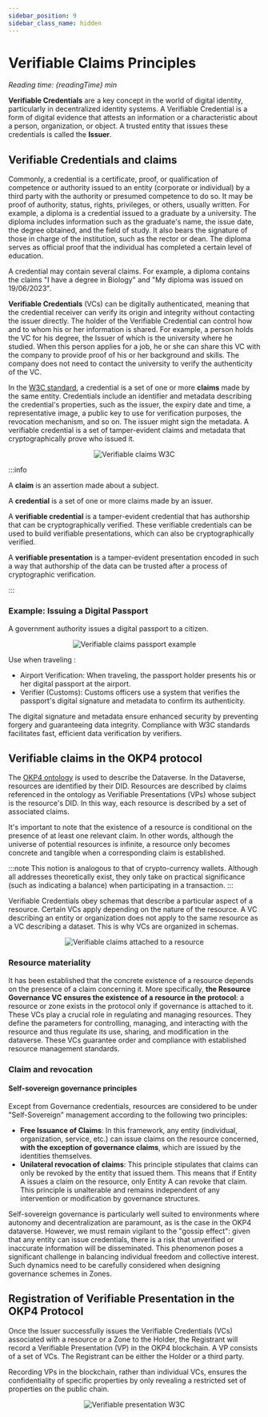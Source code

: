 ```yaml
---
sidebar_position: 9
sidebar_class_name: hidden
---
```



# Verifiable Claims Principles

<i>Reading time: {readingTime} min</i>

**Verifiable Credentials** are a key concept in the world of digital identity, particularly in decentralized identity systems. A Verifiable Credential is a form of digital evidence that attests an information or a characteristic about a person, organization, or object. A trusted entity that issues these credentials is called the **Issuer**.

## Verifiable Credentials and claims

Commonly, a credential is a certificate, proof, or qualification of competence or authority issued to an entity (corporate or individual) by a third party with the authority or presumed competence to do so. It may be proof of authority, status, rights, privileges, or others, usually written. For example, a diploma is a credential issued to a graduate by a university. The diploma includes information such as the graduate's name, the issue date, the degree obtained, and the field of study. It also bears the signature of those in charge of the institution, such as the rector or dean. The diploma serves as official proof that the individual has completed a certain level of education.

A credential may contain several claims. For example, a diploma contains the claims "I have a degree in Biology" and "My diploma was issued on 19/06/2023".

**Verifiable Credentials** (VCs) can be digitally authenticated, meaning that the credential receiver can verify its origin and integrity without contacting the issuer directly. The holder of the Verifiable Credential can control how and to whom his or her information is shared. For example, a person holds the VC for his degree, the Issuer of which is the university where he studied. When this person applies for a job, he or she can share this VC with the company to provide proof of his or her background and skills. The company does not need to contact the university to verify the authenticity of the VC.

In the [W3C standard](https://www.w3.org/TR/vc-data-model/), a credential is a set of one or more **claims** made by the same entity. Credentials include an identifier and metadata describing the credential's properties, such as the issuer, the expiry date and time, a representative image, a public key to use for verification purposes, the revocation mechanism, and so on. The issuer might sign the metadata. A verifiable credential is a set of tamper-evident claims and metadata that cryptographically prove who issued it.

<center>
  <img src="/img/content/academy/verifiable-claims-1.webp" alt="Verifiable claims W3C" style={{ maxHeight: "340px" }}></img>
</center>

:::info

A **claim** is an assertion made about a subject.

A **credential** is a set of one or more claims made by an issuer.

A **verifiable credential** is a tamper-evident credential that has authorship that can be cryptographically verified. These verifiable credentials can be used to build verifiable presentations, which can also be cryptographically verified.

A **verifiable presentation** is a tamper-evident presentation encoded in such a way that authorship of the data can be trusted after a process of cryptographic verification.

:::

### Example: Issuing a Digital Passport

A government authority issues a digital passport to a citizen.

<center>
  <img src="/img/content/academy/verifiable-claims-2.webp" alt="Verifiable claims passport example" style={{ maxHeight: "650px" }}></img>
</center>

Use when traveling :

- Airport Verification: When traveling, the passport holder presents his or her digital passport at the airport.
- Verifier (Customs): Customs officers use a system that verifies the passport's digital signature and metadata to confirm its authenticity.

The digital signature and metadata ensure enhanced security by preventing forgery and guaranteeing data integrity. Compliance with W3C standards facilitates fast, efficient data verification by verifiers.

## Verifiable claims in the OKP4 protocol

The [OKP4 ontology](https://docs.okp4.network/academy/resources#ontology-how-its-represented-semantic-description) is used to describe the Dataverse. In the Dataverse, resources are identified by their DID. Resources are described by claims referenced in the ontology as Verifiable Presentations (VPs) whose subject is the resource's DID. In this way, each resource is described by a set of associated claims.

It's important to note that the existence of a resource is conditional on the presence of at least one relevant claim. In other words, although the universe of potential resources is infinite, a resource only becomes concrete and tangible when a corresponding claim is established.

:::note
This notion is analogous to that of crypto-currency wallets. Although all addresses theoretically exist, they only take on practical significance (such as indicating a balance) when participating in a transaction.
:::

Verifiable Credentials obey schemas that describe a particular aspect of a resource. Certain VCs apply depending on the nature of the resource. A VC describing an entity or organization does not apply to the same resource as a VC describing a dataset. This is why VCs are organized in schemas.

<center>
  <img src="/img/content/academy/verifiable-claims-3.webp" alt="Verifiable claims attached to a resource" style={{ maxHeight: "400px" }}></img>
</center>

### Resource materiality

It has been established that the concrete existence of a resource depends on the presence of a claim concerning it. More specifically, **the Resource Governance VC ensures the existence of a resource in the protocol**: a resource or zone exists in the protocol only if governance is attached to it.
These VCs play a crucial role in regulating and managing resources. They define the parameters for controlling, managing, and interacting with the resource and thus regulate its use, sharing, and modification in the dataverse. These VCs guarantee order and compliance with established resource management standards.

### Claim and revocation

#### Self-sovereign governance principles

Except from Governance credentials, resources are considered to be under "Self-Sovereign" management according to the following two principles:

- **Free Issuance of Claims**: In this framework, any entity (individual, organization, service, etc.) can issue claims on the resource concerned, **with the exception of governance claims**, which are issued by the identities themselves.
- **Unilateral revocation of claims**: This principle stipulates that claims can only be revoked by the entity that issued them. This means that if Entity A issues a claim on the resource, only Entity A can revoke that claim. This principle is unalterable and remains independent of any intervention or modification by governance structures.

Self-sovereign governance is particularly well suited to environments where autonomy and decentralization are paramount, as is the case in the OKP4 dataverse. However, we must remain vigilant to the "gossip effect": given that any entity can issue credentials, there is a risk that unverified or inaccurate information will be disseminated. This phenomenon poses a significant challenge in balancing individual freedom and collective interest. Such dynamics need to be carefully considered when designing governance schemes in Zones.

## Registration of Verifiable Presentation in the OKP4 Protocol

Once the Issuer successfully issues the Verifiable Credentials (VCs) associated with a resource or a Zone to the Holder, the Registrant will record a Verifiable Presentation (VP) in the OKP4 blockchain. A VP consists of a set of VCs. The Registrant can be either the Holder or a third party.

Recording VPs in the blockchain, rather than individual VCs, ensures the confidentiality of specific properties by only revealing a restricted set of properties on the public chain.

<center>
  <img src="/img/content/academy/verifiable-claims-4.webp" alt="Verifiable presentation W3C" style={{ maxHeight: "360px" }}></img>
</center>

<Quiz quiz={quiz}/>
